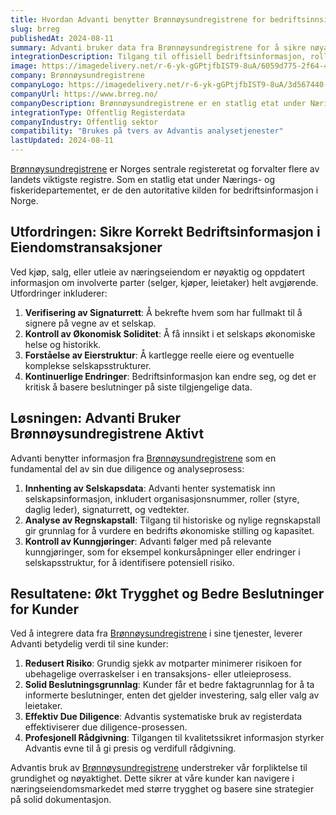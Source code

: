 ```yaml
---
title: Hvordan Advanti benytter Brønnøysundregistrene for bedriftsinnsikt
slug: brreg
publishedAt: 2024-08-11
summary: Advanti bruker data fra Brønnøysundregistrene for å sikre nøyaktig bedriftsinformasjon, noe som er kritisk i due diligence og strategisk rådgivning.
integrationDescription: Tilgang til offisiell bedriftsinformasjon, roller, regnskap og nøkkeltall via Brønnøysundregistrene.
image: https://imagedelivery.net/r-6-yk-gGPtjfbIST9-8uA/6059d775-2f64-4c05-1e25-1f776cc89500/public
company: Brønnøysundregistrene
companyLogo: https://imagedelivery.net/r-6-yk-gGPtjfbIST9-8uA/3d567440-f3e1-4ed8-6f91-6572b2674300/public
companyUrl: https://www.brreg.no/
companyDescription: Brønnøysundregistrene er en statlig etat under Nærings- og fiskeridepartementet som driver og utvikler mange av landets viktigste registre og digitale løsninger.
integrationType: Offentlig Registerdata
companyIndustry: Offentlig sektor
compatibility: "Brukes på tvers av Advantis analysetjenester"
lastUpdated: 2024-08-11
---
```


[Brønnøysundregistrene](https://www.brreg.no/) er Norges sentrale registeretat og forvalter flere av landets viktigste registre. Som en statlig etat under Nærings- og fiskeridepartementet, er de den autoritative kilden for bedriftsinformasjon i Norge.

## Utfordringen: Sikre Korrekt Bedriftsinformasjon i Eiendomstransaksjoner

Ved kjøp, salg, eller utleie av næringseiendom er nøyaktig og oppdatert informasjon om involverte parter (selger, kjøper, leietaker) helt avgjørende. Utfordringer inkluderer:

1.  **Verifisering av Signaturrett**: Å bekrefte hvem som har fullmakt til å signere på vegne av et selskap.
2.  **Kontroll av Økonomisk Soliditet**: Å få innsikt i et selskaps økonomiske helse og historikk.
3.  **Forståelse av Eierstruktur**: Å kartlegge reelle eiere og eventuelle komplekse selskapsstrukturer.
4.  **Kontinuerlige Endringer**: Bedriftsinformasjon kan endre seg, og det er kritisk å basere beslutninger på siste tilgjengelige data.

## Løsningen: Advanti Bruker Brønnøysundregistrene Aktivt

Advanti benytter informasjon fra [Brønnøysundregistrene](https://www.brreg.no/) som en fundamental del av sin due diligence og analyseprosess:

1.  **Innhenting av Selskapsdata**: Advanti henter systematisk inn selskapsinformasjon, inkludert organisasjonsnummer, roller (styre, daglig leder), signaturrett, og vedtekter.
2.  **Analyse av Regnskapstall**: Tilgang til historiske og nylige regnskapstall gir grunnlag for å vurdere en bedrifts økonomiske stilling og kapasitet.
3.  **Kontroll av Kunngjøringer**: Advanti følger med på relevante kunngjøringer, som for eksempel konkursåpninger eller endringer i selskapsstruktur, for å identifisere potensiell risiko.

## Resultatene: Økt Trygghet og Bedre Beslutninger for Kunder

Ved å integrere data fra [Brønnøysundregistrene](https://www.brreg.no/) i sine tjenester, leverer Advanti betydelig verdi til sine kunder:

1.  **Redusert Risiko**: Grundig sjekk av motparter minimerer risikoen for ubehagelige overraskelser i en transaksjons- eller utleieprosess.
2.  **Solid Beslutningsgrunnlag**: Kunder får et bedre faktagrunnlag for å ta informerte beslutninger, enten det gjelder investering, salg eller valg av leietaker.
3.  **Effektiv Due Diligence**: Advantis systematiske bruk av registerdata effektiviserer due diligence-prosessen.
4.  **Profesjonell Rådgivning**: Tilgangen til kvalitetssikret informasjon styrker Advantis evne til å gi presis og verdifull rådgivning.

Advantis bruk av [Brønnøysundregistrene](https://www.brreg.no/) understreker vår forpliktelse til grundighet og nøyaktighet. Dette sikrer at våre kunder kan navigere i næringseiendomsmarkedet med større trygghet og basere sine strategier på solid dokumentasjon.